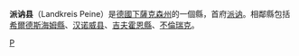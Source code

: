 {{德国县级行政单位
| 县徽图 = Image:Wappen Landkreis Peine.svg
| 在德国内的位置图 = Image:Lage des Landkreises Peine in Deutschland.PNG
| 所属联邦州 = 下萨克森
| 所属行政区 = 
| 首府 = 派讷
| 面积 = 534.97
| 人口 = 132,320
| 统计时间 = 2015年12月31日
| 人口密度 = 247
| 汽车牌号 = PE
| 下设城镇 = 1個市、7个鎮
| 政府地址 = Burgstraße 1<br />31224 Peine
| 政府网站 = www.landkreis-peine.de
| 在州内的位置图 = Image:Lower saxony pe.png
|}}

'''派讷县'''（Landkreis Peine）是[[德國|德國]][[下薩克森州|下薩克森州]]的一個縣，首府[[派讷|派讷]]。相鄰縣包括[[希爾德斯海姆縣|希爾德斯海姆縣]]、[[汉诺威县|汉诺威县]]、[[吉夫霍恩縣|吉夫霍恩縣]]、[[不倫瑞克|不倫瑞克]]。

{{下萨克森州行政区划}}

{{Authority control}}
[[Category:下萨克森州|P]]